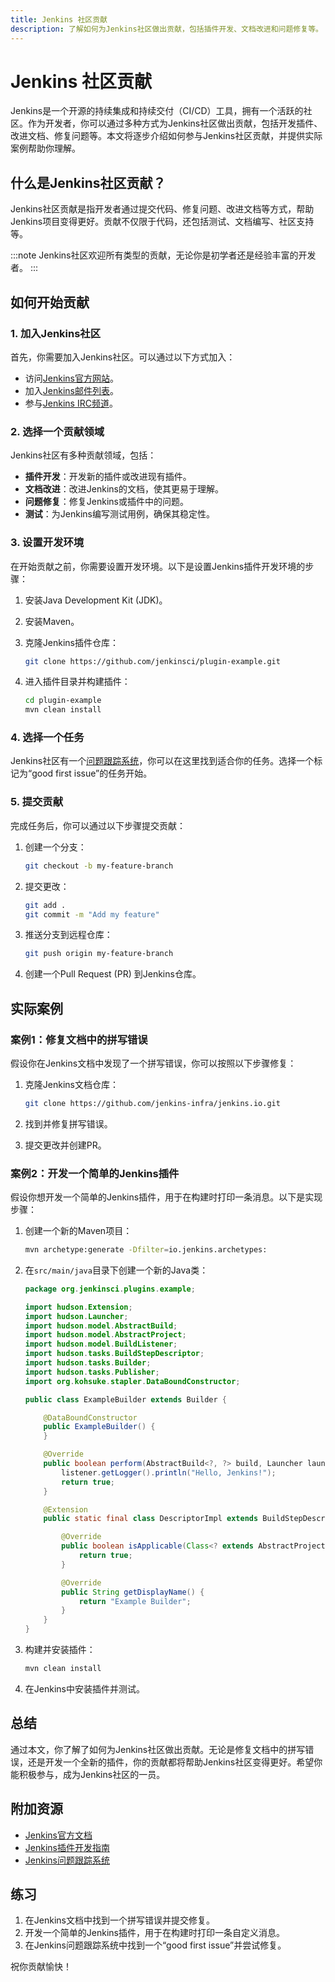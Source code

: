 ```yaml
---
title: Jenkins 社区贡献
description: 了解如何为Jenkins社区做出贡献，包括插件开发、文档改进和问题修复等。
---
```


# Jenkins 社区贡献

Jenkins是一个开源的持续集成和持续交付（CI/CD）工具，拥有一个活跃的社区。作为开发者，你可以通过多种方式为Jenkins社区做出贡献，包括开发插件、改进文档、修复问题等。本文将逐步介绍如何参与Jenkins社区贡献，并提供实际案例帮助你理解。

## 什么是Jenkins社区贡献？

Jenkins社区贡献是指开发者通过提交代码、修复问题、改进文档等方式，帮助Jenkins项目变得更好。贡献不仅限于代码，还包括测试、文档编写、社区支持等。

:::note
Jenkins社区欢迎所有类型的贡献，无论你是初学者还是经验丰富的开发者。
:::

## 如何开始贡献

### 1. 加入Jenkins社区

首先，你需要加入Jenkins社区。可以通过以下方式加入：

- 访问[Jenkins官方网站](https://www.jenkins.io/)。
- 加入[Jenkins邮件列表](https://groups.google.com/g/jenkinsci-users)。
- 参与[Jenkins IRC频道](https://www.jenkins.io/chat/)。

### 2. 选择一个贡献领域

Jenkins社区有多种贡献领域，包括：

- **插件开发**：开发新的插件或改进现有插件。
- **文档改进**：改进Jenkins的文档，使其更易于理解。
- **问题修复**：修复Jenkins或插件中的问题。
- **测试**：为Jenkins编写测试用例，确保其稳定性。

### 3. 设置开发环境

在开始贡献之前，你需要设置开发环境。以下是设置Jenkins插件开发环境的步骤：

1. 安装Java Development Kit (JDK)。
2. 安装Maven。
3. 克隆Jenkins插件仓库：

   ```bash
   git clone https://github.com/jenkinsci/plugin-example.git
   ```

4. 进入插件目录并构建插件：

   ```bash
   cd plugin-example
   mvn clean install
   ```

### 4. 选择一个任务

Jenkins社区有一个[问题跟踪系统](https://issues.jenkins.io/)，你可以在这里找到适合你的任务。选择一个标记为“good first issue”的任务开始。

### 5. 提交贡献

完成任务后，你可以通过以下步骤提交贡献：

1. 创建一个分支：

   ```bash
   git checkout -b my-feature-branch
   ```

2. 提交更改：

   ```bash
   git add .
   git commit -m "Add my feature"
   ```

3. 推送分支到远程仓库：

   ```bash
   git push origin my-feature-branch
   ```

4. 创建一个Pull Request (PR) 到Jenkins仓库。

## 实际案例

### 案例1：修复文档中的拼写错误

假设你在Jenkins文档中发现了一个拼写错误，你可以按照以下步骤修复：

1. 克隆Jenkins文档仓库：

   ```bash
   git clone https://github.com/jenkins-infra/jenkins.io.git
   ```

2. 找到并修复拼写错误。
3. 提交更改并创建PR。

### 案例2：开发一个简单的Jenkins插件

假设你想开发一个简单的Jenkins插件，用于在构建时打印一条消息。以下是实现步骤：

1. 创建一个新的Maven项目：

   ```bash
   mvn archetype:generate -Dfilter=io.jenkins.archetypes:
   ```

2. 在`src/main/java`目录下创建一个新的Java类：

   ```java
   package org.jenkinsci.plugins.example;

   import hudson.Extension;
   import hudson.Launcher;
   import hudson.model.AbstractBuild;
   import hudson.model.AbstractProject;
   import hudson.model.BuildListener;
   import hudson.tasks.BuildStepDescriptor;
   import hudson.tasks.Builder;
   import hudson.tasks.Publisher;
   import org.kohsuke.stapler.DataBoundConstructor;

   public class ExampleBuilder extends Builder {

       @DataBoundConstructor
       public ExampleBuilder() {
       }

       @Override
       public boolean perform(AbstractBuild<?, ?> build, Launcher launcher, BuildListener listener) {
           listener.getLogger().println("Hello, Jenkins!");
           return true;
       }

       @Extension
       public static final class DescriptorImpl extends BuildStepDescriptor<Builder> {

           @Override
           public boolean isApplicable(Class<? extends AbstractProject> jobType) {
               return true;
           }

           @Override
           public String getDisplayName() {
               return "Example Builder";
           }
       }
   }
   ```

3. 构建并安装插件：

   ```bash
   mvn clean install
   ```

4. 在Jenkins中安装插件并测试。

## 总结

通过本文，你了解了如何为Jenkins社区做出贡献。无论是修复文档中的拼写错误，还是开发一个全新的插件，你的贡献都将帮助Jenkins社区变得更好。希望你能积极参与，成为Jenkins社区的一员。

## 附加资源

- [Jenkins官方文档](https://www.jenkins.io/doc/)
- [Jenkins插件开发指南](https://www.jenkins.io/doc/developer/)
- [Jenkins问题跟踪系统](https://issues.jenkins.io/)

## 练习

1. 在Jenkins文档中找到一个拼写错误并提交修复。
2. 开发一个简单的Jenkins插件，用于在构建时打印一条自定义消息。
3. 在Jenkins问题跟踪系统中找到一个“good first issue”并尝试修复。

祝你贡献愉快！